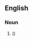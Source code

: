 ==English==

===Noun===
{{head|en|noun form}}

# {{misspelling of|usages|lang=en}} ({{plural of|useage|lang=en}})